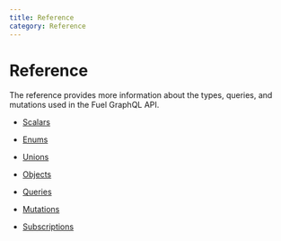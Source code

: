 ```yaml
---
title: Reference
category: Reference
---
```


# Reference

The reference provides more information about the types, queries, and mutations used in the Fuel GraphQL API.

- <a href="/docs/reference/scalars/">Scalars</a>

- <a href="/docs/reference/enums/">Enums</a>

- <a href="/docs/reference/unions/">Unions</a>

- <a href="/docs/reference/objects/">Objects</a>

- <a href="/docs/reference/queries/">Queries</a>

- <a href="/docs/reference/mutations/">Mutations</a>

- <a href="/docs/reference/subscriptions/">Subscriptions</a>

